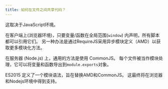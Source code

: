 ```yaml
---
title: 如何在文件之间共享代码？
---
```


这取决于JavaScript环境。

在客户端上(浏览器环境)，只要变量/函数在全局范围(`window`) 内声明，所有脚本都可以引用它们。 另一种办法是通过RequireJS采用异步模块定义（AMD）以获取更多模块化方法。

在服务器 (Node.js) 上，通用的方法是使用 CommonJS。 每个文件被当作模块处理，它可以将变量和函数导出到`module.exports`对象。

ES2015 定义了一个模块语法，旨在替换AMD和CommonJS。 这最终将在浏览器和Nodejs环境中得到支持。

